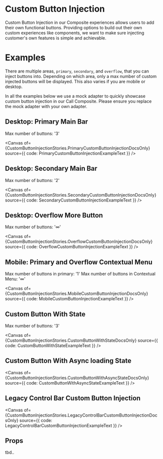 

<Meta
  of={CustomButtonInjectionStories}
  component={CustomButtonInjectionComponent}
/>

<div id='custom-button-injection-story'>
<script> { addCSS('#custom-button-injection-story button[aria-label="Custom"]{ border: 1px solid green; }') } </script>
<script> {initializeIcons()} </script>

# Custom Button Injection

Custom Button Injection in our Composite experiences allows users to add their own functional buttons. Providing
options to build out their own custom experiences like components, we want to make sure injecting customer's own
features is simple and achievable.

# Examples

There are multiple areas, `primary`, `secondary`, and `overflow`, that you can inject buttons into. Depending on
which area, only a max number of custom injected buttons will be displayed. This also varies if you are mobile
or desktop.

In all the examples below we use a mock adapter to quickly showcase custom button injection in our Call
Composite. Please ensure you replace the mock adapter with your own adapter.

## Desktop: Primary Main Bar
Max number of buttons: '3'

<Canvas of={CustomButtonInjectionStories.PrimaryCustomButtonInjectionDocsOnly} source={{ code: PrimaryCustomButtonInjectionExampleText }} />

## Desktop: Secondary Main Bar
Max number of buttons: '2'

<Canvas of={CustomButtonInjectionStories.SecondaryCustomButtonInjectionDocsOnly} source={{ code: SecondaryCustomButtonInjectionExampleText }} />

## Desktop: Overflow More Button
Max number of buttons: '∞'

<Canvas of={CustomButtonInjectionStories.OverflowCustomButtonInjectionDocsOnly} source={{ code: OverflowCustomButtonInjectionExampleText }} />

## Mobile: Primary and Overflow Contextual Menu
Max number of buttons in primary: '1' Max number of buttons in Contextual Menu: '∞'

<Canvas of={CustomButtonInjectionStories.MobileCustomButtonInjectionDocsOnly} source={{ code: MobileCustomButtonInjectionExampleText }} />

## Custom Button With State
Max number of buttons: '3'

<Canvas of={CustomButtonInjectionStories.CustomButtonWithStateDocsOnly} source={{ code: CustomButtonWithStateExampleText }} />

## Custom Button With Async loading State

<Canvas of={CustomButtonInjectionStories.CustomButtonWithAsyncStateDocsOnly} source={{ code: CustomButtonWithAsyncStateExampleText }} />

## Legacy Control Bar Custom Button Injection

<Canvas of={CustomButtonInjectionStories.LegacyControlBarCustomButtonInjectionDocsOnly} source={{ code: LegacyControlBarCustomButtonInjectionExampleText }} />

## Props

tbd..

</div>
